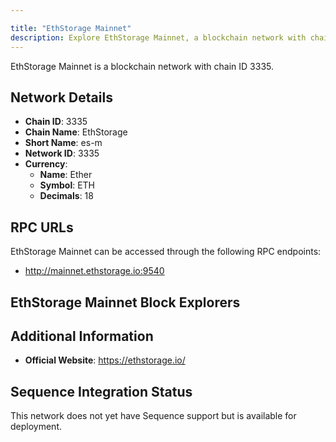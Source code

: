 ```yaml
---

title: "EthStorage Mainnet"
description: Explore EthStorage Mainnet, a blockchain network with chain ID 3335. Learn about its native currency, Ether, and how to interact with the network.
---
```




EthStorage Mainnet is a blockchain network with chain ID 3335.

## Network Details

- **Chain ID**: 3335
- **Chain Name**: EthStorage
- **Short Name**: es-m
- **Network ID**: 3335
- **Currency**: 
  - **Name**: Ether
  - **Symbol**: ETH
  - **Decimals**: 18

## RPC URLs

EthStorage Mainnet can be accessed through the following RPC endpoints:

- http://mainnet.ethstorage.io:9540

## EthStorage Mainnet Block Explorers



## Additional Information

- **Official Website**: https://ethstorage.io/

## Sequence Integration Status

This network does not yet have Sequence support but is available for deployment.
